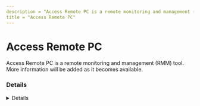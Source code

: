 ```yaml
---
description = "Access Remote PC is a remote monitoring and management (RMM) tool. More information will be added as it becomes available."
title = "Access Remote PC"
---
```




# Access Remote PC

Access Remote PC is a remote monitoring and management (RMM) tool. More information will be added as it becomes available.

### Details
<Details author={""}
         category={""}
         created={""}
         website={""}
         lastModified={"2/7/2024"}
         privileges={""}
         free={ "" }
         verification={""}
/>

#### Installation Paths
<Card code={ ["rpcgrab.exe", "rpcsetup.exe"] }/>





### Forensic Artifacts








### Detections
- Detects potential processes activity of Access Remote PC RMM tool
  - [Sigma Rule](https://github.com/magicsword-io/LOLRMM/blob/main/detections/sigma/access_remote_pc_processes_sigma.yml)


